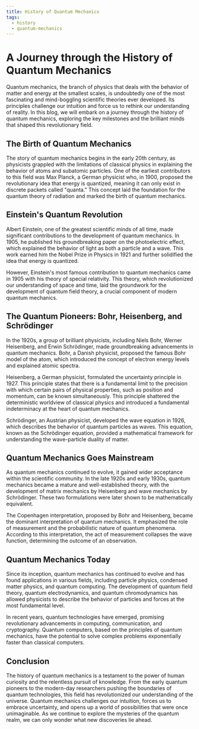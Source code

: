 ```yaml
---
title: History of Quantum Mechanics
tags:
  - history
  - quantum-mechanics
---
```


# A Journey through the History of Quantum Mechanics

Quantum mechanics, the branch of physics that deals with the behavior of matter and energy at the smallest scales, is undoubtedly one of the most fascinating and mind-boggling scientific theories ever developed. Its principles challenge our intuition and force us to rethink our understanding of reality. In this blog, we will embark on a journey through the history of quantum mechanics, exploring the key milestones and the brilliant minds that shaped this revolutionary field.

## The Birth of Quantum Mechanics

The story of quantum mechanics begins in the early 20th century, as physicists grappled with the limitations of classical physics in explaining the behavior of atoms and subatomic particles. One of the earliest contributors to this field was Max Planck, a German physicist who, in 1900, proposed the revolutionary idea that energy is quantized, meaning it can only exist in discrete packets called "quanta." This concept laid the foundation for the quantum theory of radiation and marked the birth of quantum mechanics.

## Einstein's Quantum Revolution

Albert Einstein, one of the greatest scientific minds of all time, made significant contributions to the development of quantum mechanics. In 1905, he published his groundbreaking paper on the photoelectric effect, which explained the behavior of light as both a particle and a wave. This work earned him the Nobel Prize in Physics in 1921 and further solidified the idea that energy is quantized.

However, Einstein's most famous contribution to quantum mechanics came in 1905 with his theory of special relativity. This theory, which revolutionized our understanding of space and time, laid the groundwork for the development of quantum field theory, a crucial component of modern quantum mechanics.

## The Quantum Pioneers: Bohr, Heisenberg, and Schrödinger

In the 1920s, a group of brilliant physicists, including Niels Bohr, Werner Heisenberg, and Erwin Schrödinger, made groundbreaking advancements in quantum mechanics. Bohr, a Danish physicist, proposed the famous Bohr model of the atom, which introduced the concept of electron energy levels and explained atomic spectra.

Heisenberg, a German physicist, formulated the uncertainty principle in 1927. This principle states that there is a fundamental limit to the precision with which certain pairs of physical properties, such as position and momentum, can be known simultaneously. This principle shattered the deterministic worldview of classical physics and introduced a fundamental indeterminacy at the heart of quantum mechanics.

Schrödinger, an Austrian physicist, developed the wave equation in 1926, which describes the behavior of quantum particles as waves. This equation, known as the Schrödinger equation, provided a mathematical framework for understanding the wave-particle duality of matter.

## Quantum Mechanics Goes Mainstream

As quantum mechanics continued to evolve, it gained wider acceptance within the scientific community. In the late 1920s and early 1930s, quantum mechanics became a mature and well-established theory, with the development of matrix mechanics by Heisenberg and wave mechanics by Schrödinger. These two formulations were later shown to be mathematically equivalent.

The Copenhagen interpretation, proposed by Bohr and Heisenberg, became the dominant interpretation of quantum mechanics. It emphasized the role of measurement and the probabilistic nature of quantum phenomena. According to this interpretation, the act of measurement collapses the wave function, determining the outcome of an observation.

## Quantum Mechanics Today

Since its inception, quantum mechanics has continued to evolve and has found applications in various fields, including particle physics, condensed matter physics, and quantum computing. The development of quantum field theory, quantum electrodynamics, and quantum chromodynamics has allowed physicists to describe the behavior of particles and forces at the most fundamental level.

In recent years, quantum technologies have emerged, promising revolutionary advancements in computing, communication, and cryptography. Quantum computers, based on the principles of quantum mechanics, have the potential to solve complex problems exponentially faster than classical computers.

## Conclusion

The history of quantum mechanics is a testament to the power of human curiosity and the relentless pursuit of knowledge. From the early quantum pioneers to the modern-day researchers pushing the boundaries of quantum technologies, this field has revolutionized our understanding of the universe. Quantum mechanics challenges our intuition, forces us to embrace uncertainty, and opens up a world of possibilities that were once unimaginable. As we continue to explore the mysteries of the quantum realm, we can only wonder what new discoveries lie ahead.
